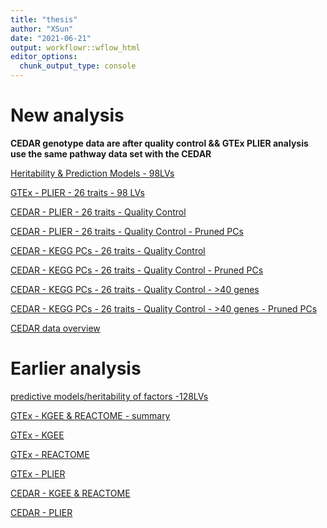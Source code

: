 ```yaml
---
title: "thesis"
author: "XSun"
date: "2021-06-21"
output: workflowr::wflow_html
editor_options:
  chunk_output_type: console
---
```


# New analysis 

**CEDAR genotype data are after quality control && GTEx PLIER analysis use the same pathway data set with the CEDAR**

[Heritability & Prediction Models - 98LVs](https://xsun1229.github.io/factor_analysis/train_98lvs.html)

[GTEx - PLIER - 26 traits - 98 LVs](https://xsun1229.github.io/factor_analysis/gtex_plier_d1k.html)

[CEDAR - PLIER - 26 traits - Quality Control](https://xsun1229.github.io/factor_analysis/cedar_plier_26_qc_d1k.html)

[CEDAR - PLIER - 26 traits - Quality Control - Pruned PCs](https://xsun1229.github.io/factor_analysis/cedar_plier_26_qc_d1k_pruned.html)

[CEDAR - KEGG PCs - 26 traits - Quality Control](https://xsun1229.github.io/factor_analysis/cedar_kegg_26_qc_d1k.html)

[CEDAR - KEGG PCs - 26 traits - Quality Control - Pruned PCs](https://xsun1229.github.io/factor_analysis/cedar_kegg_26_qc_d1k_pruned.html)

[CEDAR - KEGG PCs - 26 traits - Quality Control - >40 genes](https://xsun1229.github.io/factor_analysis/cedar_kegg_26_qc_d1k_40genes.html)

[CEDAR - KEGG PCs - 26 traits - Quality Control - >40 genes - Pruned PCs](https://xsun1229.github.io/factor_analysis/cedar_kegg_26_qc_d1k_40genes_pruned.html)

[CEDAR data overview](https://xsun1229.github.io/factor_analysis/CEDAR_data_process.html)

# Earlier analysis 
 
[predictive models/heritability of factors -128LVs](https://xsun1229.github.io/factor_analysis/variants_factors.html)

[GTEx - KGEE & REACTOME - summary ](https://xsun1229.github.io/factor_analysis/factor_traits_setting_compare.html)

[GTEx - KGEE](https://xsun1229.github.io/factor_analysis/kegg_pcs_factor_traits_regress_5_d1k.html)

[GTEx - REACTOME](https://xsun1229.github.io/factor_analysis/reactome_pcs_factor_traits_regress_5_d1k.html)

[GTEx - PLIER](https://xsun1229.github.io/factor_analysis/catalog_gwas_pliercanon_sep_ldclumping_r01d1000.html#results_-_pval__5e-8__3-step_ld_clumping_(r=01,_d=1mb)_association_test_covariants:_10_pcs_+_gtex:sequencing_platform,sequencing_protocol,sex_+_age)

[CEDAR - KGEE & REACTOME](https://xsun1229.github.io/factor_analysis/factor_traits_setting_compare_CEDAR_imputed.html)

[CEDAR - PLIER](https://xsun1229.github.io/factor_analysis/plier_CEDAR_imputed_sum.html)